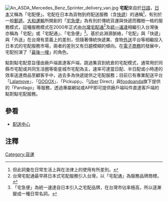[[File:An_ASDA_Mercedes_Benz_Sprinter_delivery_van.jpg|right]]
'''宅配'''來自於[[日語|日語]]，[[日本|日本]]又稱為「宅配便」。宅配在日本為貨物到府配送服務（含[[快遞|快遞]]）的通稱<ref>但此詞彙在日常生活上與在法律上的使用有所差別。</ref>，有別於一般[[郵遞|郵遞]]。[[大和運輸|大和運輸]]所開創的「[[宅急便|宅急便]]」為有別於傳統貨運與快遞而獨樹一格的服務模式，這種服務模式在2000年正式由[[台灣宅配通|台灣宅配通]]<ref>台灣宅配通最早將日本式宅配服務引入台灣，以「宅配通」為服務品牌商標。</ref>及[[統一速達|統一速達]]相繼引入台灣後亦稱為「宅配」或「宅配通」、「宅急便」<ref>「宅急便」為統一速達自日本引入之宅配品牌，在台灣市佔率極高，所以逐漸變成一種日常名詞。</ref>。基於此淵源脈絡，「宅配」與「快遞」與「外送」在台灣有意義上的差別，但隨著傳統快遞業、食物[[外送|外送]]平台等相繼投入日本式的宅配服務市場，兩者的差別又有日趨模糊的傾向。在[[電子商務|電子商務]]的發展中，宅配扮演了「[[最後一哩|最後一哩]]」的角色。

點對點宅配意旨僅由廠戶端直達客戶端，跳過集貨到統倉的宅配模式，通常用於同縣市宅配或共同生活圈等衛星城市宅配為主，速率可達當日配、半日配或小時達的效率送達商品至顧客手中，過去多為快遞提供之宅配服務；目前已有專業配送平台「[[Lalamove|Lalamove]]」、「[[GOGOX|GOGOX]]」、「Pickupp」、「[[Uber|Uber]] Direct」與[[foodpanda|foodpanda]]旗下提供的「Pandago」等服務，透過專屬網站或APP即可提供廠戶端叫件直達客戶端的點對點宅配服務。

==參看==
*[[配送中心|配送中心]]

==注釋==
<references />

[[Category:貨運|Category:貨運]]